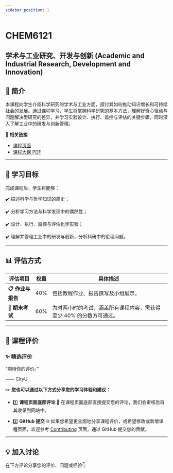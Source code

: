 ```yaml
---
sidebar_position: 1
---
```


# CHEM6121
## 学术与工业研究、开发与创新 (Academic and Industrial Research, Development and Innovation)

## **📘 简介**
本课程向学生介绍科学研究的学术与工业方面，探讨其如何推动知识增长和可持续社会的发展。通过课程学习，学生将掌握科学研究的基本方法，理解好奇心驱动与问题解决型研究的差异，并学习实验设计、执行、监控与评估的关键步骤，同时深入了解工业中的研发与创新管理。

🔗 **相关链接**
- [课程页面](https://www.cityu.edu.hk/catalogue/pg/202425/course/CHEM6121.htm)
- [课程大纲 PDF](https://www.cityu.edu.hk/catalogue/pg/202425/course/CHEM6121.pdf)

---

## **🎯 学习目标**

完成课程后，学生将能够：

✔️ 描述科学与哲学知识的简史；

✔️ 分析学习方法与科学发现中的偶然性；

✔️ 设计、执行、监控与评估化学实验；

✔️ 理解并管理工业中的研发与创新，分析科研中的伦理问题。

---

## **📊 评估方式**

| **评估项目**             | **权重** | **具体描述**                                                                                       |
|-------------------------|---------|---------------------------------------------------------------------------------------------------|
| **📋 作业与报告**         | 40%      | 包括教程作业、报告撰写及小组展示。                                                                    |
| **📝 期末考试**           | 60%      | 为时两小时的考试，涵盖所有课程内容，需获得至少 40% 的分数方可通过。                                          |

---

## **💬 课程评价**

### ✨ **精选评价**
<div className={commentStyles.commentBox}>
    <p className={commentStyles.commentText}>
        “期待你的评价。”
    </p>
    <p className={commentStyles.commentAuthor}>—— CityU</p>
</div>

✏️ **您也可以通过以下方式分享您的学习体验和建议：**

- 1️⃣ **课程页面底部评论**
💬 在课程页面底部直接提交您的评论，我们会审核后将其收录到网站中。

- 2️⃣ **GitHub 提交**
🌐 如果您希望更全面地分享课程评价，或希望修改或新增课程页面，欢迎参考 [Contributing](https://penjc.github.io/CityU/contributing) 页面，通过 GitHub 提交您的贡献。

---

## **💡 加入讨论**

在下方评论分享您的评价、问题或经验👇
<Utterances />